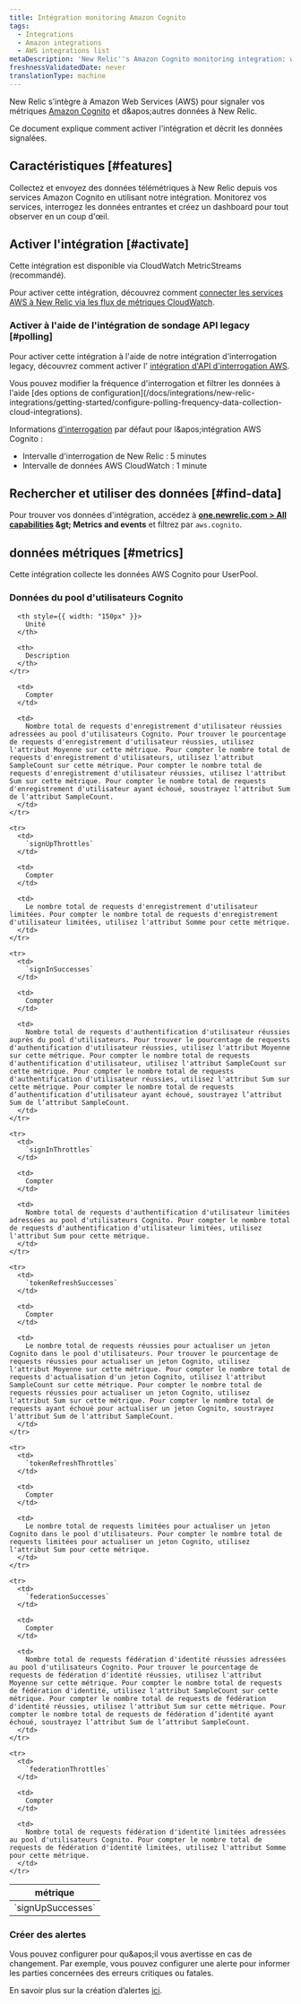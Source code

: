 ```yaml
---
title: Intégration monitoring Amazon Cognito
tags:
  - Integrations
  - Amazon integrations
  - AWS integrations list
metaDescription: 'New Relic''s Amazon Cognito monitoring integration: what data it reports, and how to enable it.'
freshnessValidatedDate: never
translationType: machine
---
```


New Relic s'intègre à Amazon Web Services (AWS) pour signaler vos métriques [Amazon Cognito](https://aws.amazon.com/cognito/) et d&amp;apos;autres données à New Relic.

Ce document explique comment activer l'intégration et décrit les données signalées.

## Caractéristiques [#features]

Collectez et envoyez des données télémétriques à New Relic depuis vos services Amazon Cognito en utilisant notre intégration. Monitorez vos services, interrogez les données entrantes et créez un dashboard pour tout observer en un coup d'œil.

## Activer l'intégration [#activate]

Cette intégration est disponible via CloudWatch MetricStreams (recommandé).

Pour activer cette intégration, découvrez comment [connecter les services AWS à New Relic via les flux de métriques CloudWatch](/docs/infrastructure/amazon-integrations/connect/aws-metric-stream-setup/).

### Activer à l'aide de l'intégration de sondage API legacy [#polling]

Pour activer cette intégration à l'aide de notre intégration d'interrogation legacy, découvrez comment activer l' [intégration d'API d'interrogation AWS](/docs/infrastructure/amazon-integrations/connect/connect-aws-new-relic-infrastructure-monitoring/).

<Callout variant="tip">
  Vous pouvez modifier la fréquence d'interrogation et filtrer les données à l'aide [des options de configuration](/docs/integrations/new-relic-integrations/getting-started/configure-polling-frequency-data-collection-cloud-integrations).

  Informations [d'interrogation](/docs/infrastructure/amazon-integrations/aws-integrations-list/aws-polling-intervals-infrastructure-integrations) par défaut pour l&amp;apos;intégration AWS Cognito :

  * Intervalle d'interrogation de New Relic : 5 minutes
  * Intervalle de données AWS CloudWatch : 1 minute
</Callout>

## Rechercher et utiliser des données [#find-data]

Pour trouver vos données d'intégration, accédez à <DNT>**[one.newrelic.com &gt; All capabilities](https://one.newrelic.com/all-capabilities) &amp;gt; Metrics and events**</DNT> et filtrez par `aws.cognito`.

## données métriques [#metrics]

Cette intégration collecte les données AWS Cognito pour UserPool.

### Données du pool d'utilisateurs Cognito

<table>
  <thead>
    <tr>
      <th style={{ width: "275px" }}>
        métrique
      </th>

      <th style={{ width: "150px" }}>
        Unité
      </th>

      <th>
        Description
      </th>
    </tr>
  </thead>

  <tbody>
    <tr>
      <td>
        `signUpSuccesses`
      </td>

      <td>
        Compter
      </td>

      <td>
        Nombre total de requests d'enregistrement d'utilisateur réussies adressées au pool d'utilisateurs Cognito. Pour trouver le pourcentage de requests d'enregistrement d'utilisateur réussies, utilisez l'attribut Moyenne sur cette métrique. Pour compter le nombre total de requests d'enregistrement d'utilisateurs, utilisez l'attribut SampleCount sur cette métrique. Pour compter le nombre total de requests d'enregistrement d'utilisateur réussies, utilisez l'attribut Sum sur cette métrique. Pour compter le nombre total de requests d'enregistrement d'utilisateur ayant échoué, soustrayez l'attribut Sum de l'attribut SampleCount.
      </td>
    </tr>

    <tr>
      <td>
        `signUpThrottles`
      </td>

      <td>
        Compter
      </td>

      <td>
        Le nombre total de requests d'enregistrement d'utilisateur limitées. Pour compter le nombre total de requests d'enregistrement d'utilisateur limitées, utilisez l'attribut Somme pour cette métrique.
      </td>
    </tr>

    <tr>
      <td>
        `signInSuccesses`
      </td>

      <td>
        Compter
      </td>

      <td>
        Nombre total de requests d'authentification d'utilisateur réussies auprès du pool d'utilisateurs. Pour trouver le pourcentage de requests d'authentification d'utilisateur réussies, utilisez l'attribut Moyenne sur cette métrique. Pour compter le nombre total de requests d'authentification d'utilisateur, utilisez l'attribut SampleCount sur cette métrique. Pour compter le nombre total de requests d'authentification d'utilisateur réussies, utilisez l'attribut Sum sur cette métrique. Pour compter le nombre total de requests d’authentification d’utilisateur ayant échoué, soustrayez l’attribut Sum de l’attribut SampleCount.
      </td>
    </tr>

    <tr>
      <td>
        `signInThrottles`
      </td>

      <td>
        Compter
      </td>

      <td>
        Nombre total de requests d'authentification d'utilisateur limitées adressées au pool d'utilisateurs Cognito. Pour compter le nombre total de requests d'authentification d'utilisateur limitées, utilisez l'attribut Sum pour cette métrique.
      </td>
    </tr>

    <tr>
      <td>
        `tokenRefreshSuccesses`
      </td>

      <td>
        Compter
      </td>

      <td>
        Le nombre total de requests réussies pour actualiser un jeton Cognito dans le pool d'utilisateurs. Pour trouver le pourcentage de requests réussies pour actualiser un jeton Cognito, utilisez l'attribut Moyenne sur cette métrique. Pour compter le nombre total de requests d'actualisation d'un jeton Cognito, utilisez l'attribut SampleCount sur cette métrique. Pour compter le nombre total de requests réussies pour actualiser un jeton Cognito, utilisez l'attribut Sum sur cette métrique. Pour compter le nombre total de requests ayant échoué pour actualiser un jeton Cognito, soustrayez l'attribut Sum de l'attribut SampleCount.
      </td>
    </tr>

    <tr>
      <td>
        `tokenRefreshThrottles`
      </td>

      <td>
        Compter
      </td>

      <td>
        Le nombre total de requests limitées pour actualiser un jeton Cognito dans le pool d'utilisateurs. Pour compter le nombre total de requests limitées pour actualiser un jeton Cognito, utilisez l'attribut Sum pour cette métrique.
      </td>
    </tr>

    <tr>
      <td>
        `federationSuccesses`
      </td>

      <td>
        Compter
      </td>

      <td>
        Nombre total de requests fédération d'identité réussies adressées au pool d'utilisateurs Cognito. Pour trouver le pourcentage de requests de fédération d'identité réussies, utilisez l'attribut Moyenne sur cette métrique. Pour compter le nombre total de requests de fédération d'identité, utilisez l'attribut SampleCount sur cette métrique. Pour compter le nombre total de requests de fédération d'identité réussies, utilisez l'attribut Sum sur cette métrique. Pour compter le nombre total de requests de fédération d’identité ayant échoué, soustrayez l’attribut Sum de l’attribut SampleCount.
      </td>
    </tr>

    <tr>
      <td>
        `federationThrottles`
      </td>

      <td>
        Compter
      </td>

      <td>
        Nombre total de requests fédération d'identité limitées adressées au pool d'utilisateurs Cognito. Pour compter le nombre total de requests de fédération d'identité limitées, utilisez l'attribut Somme pour cette métrique.
      </td>
    </tr>
  </tbody>
</table>

### Créer des alertes

Vous pouvez configurer <InlinePopover type="alerts" />pour qu&amp;apos;il vous avertisse en cas de changement. Par exemple, vous pouvez configurer une alerte pour informer les parties concernées des erreurs critiques ou fatales.

En savoir plus sur la création d’alertes [ici](/docs/alerts-applied-intelligence/new-relic-alerts/learn-alerts/introduction-alerts/).